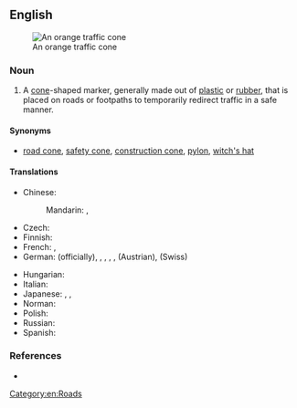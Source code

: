 ==English==
{{wikipedia}}
[[File:Orange traffic cone.jpg|thumb|right|An orange traffic cone]]

===Noun===
{{en-noun}}

# A [[cone]]-shaped marker, generally made out of [[plastic]] or [[rubber]], that is placed on roads or footpaths to temporarily redirect traffic in a safe manner.

====Synonyms====
* [[road cone]], [[safety cone]], [[construction cone]], [[pylon]], [[witch's hat]]

====Translations====
{{trans-top|cone-shaped marker}}
* Chinese:
*: Mandarin: {{t|cmn|交通錐|sc=Hani}}, {{t|cmn|交通锥|tr=jiāotōngzhuī|sc=Hani}}
* Czech: {{t|cs|dopravní kužel|m}}
* Finnish: {{t|fi|sulkukartio}}
* French: {{t+|fr|plot|m}}, {{t+|fr|cône de chantier|m}}
* German: {{t+|de|Leitkegel}} (officially), {{t+|de|Lübecker Hütchen}}, {{t+|de|Verkehrsleitkegel}}, {{t+|de|Pylon}}, {{t+|de|Verkehrshütchen}}, {{t|de|Haberkornhütchen}} (Austrian), {{t|de|Verkehrsstöggel}} (Swiss)
{{trans-mid}}
* Hungarian: {{t|hu|terelőkúp}}
* Italian: {{t+|it|birillo|m}}
* Japanese: {{t|ja|ロードコーン|tr=rōdokōn|sc=Jpan}}, {{t|ja|三角コーン|tr=sangaku kōn|sc=Jpan}}, {{t|ja|パイロン|tr=pairon}}
* Norman: {{t|nrf|cône dé trafi|f}}
* Polish: {{t|pl|pachołek drogowy|m}}
* Russian: {{t|ru|доро́жный ко́нус|m}}
* Spanish: {{t|es|cono de tráfico|m}}
{{trans-bottom}}

===References===
* {{pedialite|traffic cone}}

[[Category:en:Roads]]